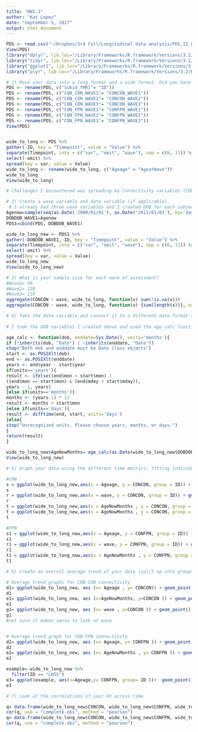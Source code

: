 ```yaml
---
title: "HW1.1"
author: "Kat Lopez"
date: "September 5, 2017"
output: html_document
---
```


```r
PDS <- read.csv("~/Dropbox/3rd Fall/Longitudinal data analysis/PDS_II_LI_reduced_09_01_17.csv") # wide format
View(PDS)
library("dplyr", lib.loc="/Library/Frameworks/R.framework/Versions/3.2/Resources/library")
library("tidyr", lib.loc="/Library/Frameworks/R.framework/Versions/3.2/Resources/library")
library("ggplot2", lib.loc="/Library/Frameworks/R.framework/Versions/3.2/Resources/library")
library("plyr", lib.loc="/Library/Frameworks/R.framework/Versions/3.2/Resources/library")

# 1) Move your data into a long format and a wide format. Did you have any specific challenges that you encountered? If so, discuss them.
PDS <- rename(PDS, c("Subid_fMRI"= "ID"))
PDS <- rename(PDS, c("CON_CON_WAVE1"= "CONCON_WAVE1"))
PDS <- rename(PDS, c("CON_CON_WAVE2"= "CONCON_WAVE2"))
PDS <- rename(PDS, c("CON_CON_WAVE3"= "CONCON_WAVE3"))
PDS <- rename(PDS, c("CON_FPN_WAVE1"= "CONFPN_WAVE1"))
PDS <- rename(PDS, c("CON_FPN_WAVE2"= "CONFPN_WAVE2"))
PDS <- rename(PDS, c("CON_FPN_WAVE3"= "CONFPN_WAVE3"))
View(PDS)


wide_to_long <- PDS %>%
gather(-ID, key = "Timepoint", value = "Value") %>%
separate(Timepoint, into = c("var", "omit", "wave"), sep = c(6, 11)) %>%
select(-omit) %>%
spread(key = var, value = Value)
wide_to_long <- rename(wide_to_long, c("Ageage" = "AgeatWave"))
wide_to_long
View(wide_to_long)

# Challanges I encountered was spreading my Connectivity variables (CONCON, CONFPN) into two seperate columns. Changing the variables names so that they mateched in terms of length allowed me to use "sep=" to seperate then spread them. 

```


```r
# 2) Create a wave variable and date variable (if applicable).
 # I already had three wave variables and I created DOB for each subject as my date variable 
Agenow=sample(seq(as.Date('2000/01/01'), as.Date('2012/01/01'), by='day'), 136)
DOBDOB_WAVE1=Agenow
PDS1=cbind(PDS, DOBDOB_WAVE1)

wide_to_long_new <- PDS1 %>%
gather(-DOBDOB_WAVE1,-ID, key = "Timepoint", value = "Value") %>%
separate(Timepoint, into = c("var", "omit", "wave"), sep = c(6, 11)) %>%
select(-omit) %>%
spread(key = var, value = Value)
wide_to_long_new
View(wide_to_long_new)
```

```r
# 3) What is your sample size for each wave of assessment?
#Wave1= 99
#Wave2= 128
#Wave3= 119
aggregate(CONCON ~ wave, wide_to_long, function(x) sum(!is.na(x)))
aggregate(CONCON ~ wave, wide_to_long, function(x) {sum(length(x))}, na.action=na.omit)

```

```r
# 4) Take the date variable and convert it to a different date format such as time in study or age (if appropriate). What scale is most suitable for your analyses? (weeks/months/years?)
 
# I took the DOB variables I created above and used the age_calc function (below) to calculate current Age in months. For my research questions, I think it makes me sense to think of age in years, although ages in months is commonly used in developmental neuroimaging studies, so I think I could use both. 

age_calc <- function(dob, enddate=Sys.Date(), units='months'){
if (!inherits(dob, "Date") | !inherits(enddate, "Date"))
stop("Both dob and enddate must be Date class objects")
start <- as.POSIXlt(dob)
end <- as.POSIXlt(enddate)
years <- end$year - start$year
if(units=='years'){
result <- ifelse((end$mon < start$mon) |
((end$mon == start$mon) & (end$mday < start$mday)),
years - 1, years)
}else if(units=='months'){
months <- (years-1) * 12
result <- months + start$mon
}else if(units=='days'){
result <- difftime(end, start, units='days')
}else{
stop("Unrecognized units. Please choose years, months, or days.")
}
return(result)
}

wide_to_long_new$AgeNowMonths= age_calc(as.Date(wide_to_long_new$DOBDOB_WAVE1, "%Y%m%d"), units = "months")
View(wide_to_long_new)


```


```r
# 5) Graph your data using the different time metrics, fitting individual curves for each person.

#CON
s = ggplot(wide_to_long_new,aes(x = Ageage, y = CONCON, group = ID)) + geom_line() + aes(colour = factor(ID)) + guides(colour=FALSE)
s
r = ggplot(wide_to_long_new,aes(x = wave, y = CONCON, group = ID)) + geom_line() + aes(colour = factor(ID)) + guides(colour=FALSE)
r
t = ggplot(wide_to_long_new,aes(x = AgeNowMonths , y = CONCON, group = ID)) + geom_line() + aes(colour = factor(ID)) + guides(colour=FALSE)
t = ggplot(wide_to_long_new,aes(x = AgeNowMonths , y = CONCON, group = ID)) + geom_line() + aes(colour = factor(ID)) + guides(colour=FALSE)
t

#FPN
s1 = ggplot(wide_to_long_new,aes(x = Ageage, y = CONFPN, group = ID)) + geom_line() + aes(colour = factor(ID)) + guides(colour=FALSE)
s1
r1 = ggplot(wide_to_long_new,aes(x = wave, y = CONFPN, group = ID)) + geom_line() + aes(colour = factor(ID)) + guides(colour=FALSE)
r1
t1 = ggplot(wide_to_long_new,aes(x = AgeNowMonths , y = CONFPN, group = ID)) + geom_line() + aes(colour = factor(ID)) + guides(colour=FALSE)
t1

```

```r

# 6) Create an overall average trend of your data (split up into groups if appropriate). Attempt to color your individual data points and/or shade different lines (highlight some particiapnts, highlight the average trend line but not the individual level lines)

# Average trend graphs for CON-CON connectivity 
d1= ggplot(wide_to_long_new, aes (x= Ageage , y= CONCON)) + geom_point() + stat_smooth() + labs (x= "Age (Years)", y= "CON-CON connectivity")
d1
e1= ggplot(wide_to_long_new, aes (x=AgeNowMonths, y=CONCON )) + geom_point() + stat_smooth() + labs (x= "Age (Months)", y= "CON-CON connectivity ")
e1
g1= ggplot(wide_to_long_new, aes (x= wave , y=CONCON )) + geom_point() + stat_smooth() + labs (x= "Wave", y= "CON-CON connectivity")
g1
#not sure it makes sense to look at wave


# Average trend graph for CON-FPN connectivity
d2= ggplot(wide_to_long_new, aes (x= Ageage, y= CONFPN )) + geom_point() + stat_smooth() + labs (x= "Age (Years)", y= " CON-FPN connectivity ")
d2
e2= ggplot(wide_to_long_new, aes (x= AgeNowMonths , y= CONFPN )) + geom_point() + stat_smooth() + labs (x= "Age (Months)", y= " CON-FPN connectivity ")
e2

example= wide_to_long_new %>%
  filter(ID == "L055")
e3= ggplot(example, aes(x=Ageage,y= CONFPN, group= ID ))+  geom_point() + stat_smooth(method = "lm")
e3
```

```r
# 7) Look at the correlations of your DV across time

q= data.frame(wide_to_long_new$CONCON, wide_to_long_new$CONFPN, wide_to_long_new$Ageage)
cor(q, use = "complete.obs", method = "pearson")
q= data.frame(wide_to_long_new$CONCON, wide_to_long_new$CONFPN, wide_to_long_new$AgeNowMonths)
cor(q, use = "complete.obs", method = "pearson")

```
